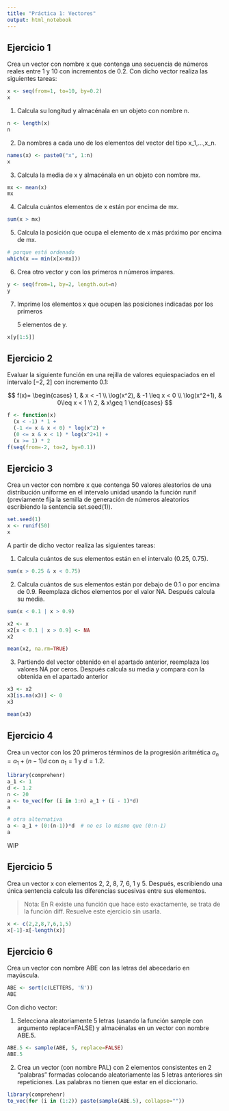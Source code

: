 ```yaml
---
title: "Práctica 1: Vectores"
output: html_notebook
---
```


## Ejercicio 1

Crea un vector con nombre x que contenga una secuencia de números reales entre 1
y 10 con incrementos de 0.2. Con dicho vector realiza las siguientes tareas:

```r
x <- seq(from=1, to=10, by=0.2)
x
```

1.  Calcula su longitud y almacénala en un objeto con nombre n.

```r
n <- length(x)
n
```

2.  Da nombres a cada uno de los elementos del vector del tipo x_1,...,x_n.

```r
names(x) <- paste0("x", 1:n)
x
```

3.  Calcula la media de x y almacénala en un objeto con nombre mx.

```r
mx <- mean(x)
mx
```

4.  Calcula cuántos elementos de x están por encima de mx.


```r
sum(x > mx)
```

5.  Calcula la posición que ocupa el elemento de x más próximo por encima de mx.


```r
# porque está ordenado
which(x == min(x[x>mx]))
```

6.  Crea otro vector y con los primeros n números impares.


```r
y <- seq(from=1, by=2, length.out=n)
y
```

7.  Imprime los elementos x que ocupen las posiciones indicadas por los primeros

    5 elementos de y.

```r
x[y[1:5]]
```

## Ejercicio 2

Evaluar la siguiente función en una rejilla de valores equiespaciados en el intervalo
[−2, 2] con incremento 0.1:

$$
f(x)=
\begin{cases} 
      1, & x < -1 \\
      \log(x^2), & -1 \leq x < 0 \\
      \log(x^2+1), & 0\leq x < 1 \\
      2, & x\geq 1
   \end{cases}
$$

```r
f <- function(x)
  (x < -1) * 1 +
  (-1 <= x & x < 0) * log(x^2) +
  (0 <= x & x < 1) * log(x^2+1) +
  (x >= 1) * 2
f(seq(from=-2, to=2, by=0.1))
```

## Ejercicio 3

Crea un vector con nombre x que contenga 50 valores aleatorios de una distribución uniforme en el intervalo unidad usando la función runif (previamente fija la semilla de generación de números aleatorios escribiendo la sentencia set.seed(1)).

```r
set.seed(1)
x <- runif(50)
x
```

A partir de dicho vector realiza las siguientes tareas:

1.  Calcula cuántos de sus elementos están en el intervalo (0.25, 0.75).

```r
sum(x > 0.25 & x < 0.75)
```

2.  Calcula cuántos de sus elementos están por debajo de 0.1 o por encima de 0.9.
    Reemplaza dichos elementos por el valor NA. Después calcula su media.

```r
sum(x < 0.1 | x > 0.9)
```

```r
x2 <- x
x2[x < 0.1 | x > 0.9] <- NA
x2
```

```r
mean(x2, na.rm=TRUE)
```

3.  Partiendo del vector obtenido en el apartado anterior, reemplaza los valores NA por ceros. Después calcula su media y compara con la obtenida en el apartado anterior

```r
x3 <- x2
x3[is.na(x3)] <- 0
x3
```

```r
mean(x3)
```

## Ejercicio 4

Crea un vector con los 20 primeros términos de la progresión aritmética $a_n=a_1+(n-1)d$ con $a_1=1$ y $d=1.2$.

```r
library(comprehenr)
a_1 <- 1
d <- 1.2
n <- 20
a <- to_vec(for (i in 1:n) a_1 + (i - 1)*d)
a
```

```r
# otra alternativa
a <- a_1 + (0:(n-1))*d  # no es lo mismo que (0:n-1)
a
```

WIP

## Ejercicio 5

Crea un vector x con elementos 2, 2, 8, 7, 6, 1 y 5. Después, escribiendo una única sentencia calcula las diferencias sucesivas entre sus elementos.

> Nota: En R existe una función que hace esto exactamente, se trata de la función diff. Resuelve este ejercicio sin usarla.

```r
x <- c(2,2,8,7,6,1,5)
x[-1]-x[-length(x)]
```

## Ejercicio 6

Crea un vector con nombre ABE con las letras del abecedario en mayúscula.

```r
ABE <- sort(c(LETTERS, 'Ñ'))
ABE
```

Con dicho vector:

1.  Selecciona aleatoriamente 5 letras (usando la función sample con argumento replace=FALSE) y almacénalas en un vector con nombre ABE.5.

```r
ABE.5 <- sample(ABE, 5, replace=FALSE)
ABE.5
```

2.  Crea un vector (con nombre PAL) con 2 elementos consistentes en 2 "palabras" formadas colocando aleatoriamente las 5 letras anteriores sin repeticiones. Las palabras no tienen que estar en el diccionario.

```r
library(comprehenr)
to_vec(for (i in (1:2)) paste(sample(ABE.5), collapse=""))
```
